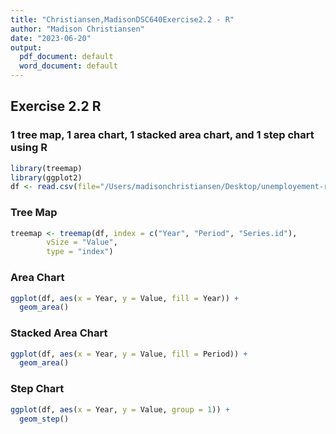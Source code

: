 ```yaml
---
title: "Christiansen,MadisonDSC640Exercise2.2 - R"
author: "Madison Christiansen"
date: "2023-06-20"
output:
  pdf_document: default
  word_document: default
---
```

## Exercise 2.2 R
### 1 tree map, 1 area chart, 1 stacked area chart, and 1 step chart using R
```r
library(treemap)
library(ggplot2)
df <- read.csv(file="/Users/madisonchristiansen/Desktop/unemployement-rate-1948-2010.csv")
```

### Tree Map
```r
treemap <- treemap(df, index = c("Year", "Period", "Series.id"),
        vSize = "Value",
        type = "index")
```

### Area Chart
```r
ggplot(df, aes(x = Year, y = Value, fill = Year)) +
  geom_area()
```

### Stacked Area Chart
```r
ggplot(df, aes(x = Year, y = Value, fill = Period)) +
  geom_area()
```

### Step Chart
```r
ggplot(df, aes(x = Year, y = Value, group = 1)) +
  geom_step()
```

